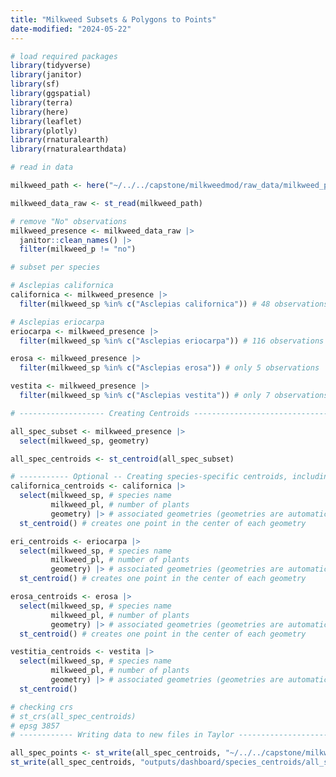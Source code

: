 ```yaml
---
title: "Milkweed Subsets & Polygons to Points"
date-modified: "2024-05-22"
---
```



```r
# load required packages
library(tidyverse)
library(janitor)
library(sf)
library(ggspatial)
library(terra)
library(here)
library(leaflet)
library(plotly)
library(rnaturalearth)
library(rnaturalearthdata)

# read in data

milkweed_path <- here("~/../../capstone/milkweedmod/raw_data/milkweed_polygon_data/")

milkweed_data_raw <- st_read(milkweed_path)

```



```r
# remove "No" observations
milkweed_presence <- milkweed_data_raw |> 
  janitor::clean_names() |> 
  filter(milkweed_p != "no")

# subset per species

# Asclepias californica
californica <- milkweed_presence |> 
  filter(milkweed_sp %in% c("Asclepias californica")) # 48 observations

# Asclepias eriocarpa
eriocarpa <- milkweed_presence |> 
  filter(milkweed_sp %in% c("Asclepias eriocarpa")) # 116 observations

erosa <- milkweed_presence |> 
  filter(milkweed_sp %in% c("Asclepias erosa")) # only 5 observations

vestita <- milkweed_presence |> 
  filter(milkweed_sp %in% c("Asclepias vestita")) # only 7 observations

```


```r
# ------------------- Creating Centroids --------------------------------------

all_spec_subset <- milkweed_presence |> 
  select(milkweed_sp, geometry)

all_spec_centroids <- st_centroid(all_spec_subset)
```


```r
# ----------- Optional -- Creating species-specific centroids, including number of plants ---------------------
californica_centroids <- californica |> 
  select(milkweed_sp, # species name
         milkweed_pl, # number of plants
         geometry) |> # associated geometries (geometries are automatically retained whenever you manipulate a special feature, but I'm specifying it to be overly clear for reproducibility )
  st_centroid() # creates one point in the center of each geometry 

eri_centroids <- eriocarpa |> 
  select(milkweed_sp, # species name
         milkweed_pl, # number of plants
         geometry) |> # associated geometries (geometries are automatically retained whenever you manipulate a special feature, but I'm specifying it to be overly clear for reproducibility )
  st_centroid() # creates one point in the center of each geometry 

erosa_centroids <- erosa |> 
  select(milkweed_sp, # species name
         milkweed_pl, # number of plants
         geometry) |> # associated geometries (geometries are automatically retained whenever you manipulate a special feature, but I'm specifying it to be overly clear for reproducibility )
  st_centroid() # creates one point in the center of each geometry 

vestitia_centroids <- vestita |> 
  select(milkweed_sp, # species name
         milkweed_pl, # number of plants
         geometry) |> # associated geometries (geometries are automatically retained whenever you manipulate a special feature, but I'm specifying it to be overly clear for reproducibility )
  st_centroid() 


```


```r
# checking crs
# st_crs(all_spec_centroids)
# epsg 3857
# ------------ Writing data to new files in Taylor ----------------------------

all_spec_points <- st_write(all_spec_centroids, "~/../../capstone/milkweedmod/data/milkweed_cleaned_data/points/all_species_points.shp")
st_write(all_spec_centroids, "outputs/dashboard/species_centroids/all_species_points.shp")
```


